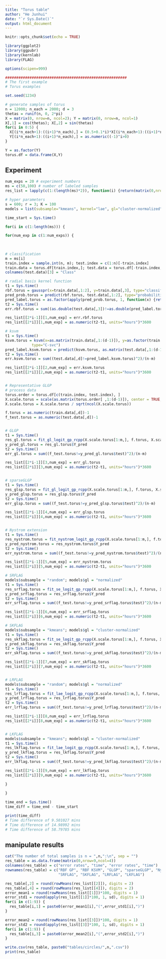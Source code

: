 ```yaml
---
title: "Torus table"
author: "He Junhui"
date: "`r Sys.Date()`"
output: html_document
---
```


```r
knitr::opts_chunk$set(echo = TRUE)
```

```r
library(ggplot2)
library(ggpubr)
library(kernlab)
library(FLAG)
```

```r
options(scipen=999)
```

```r
#######################################################
# The first example
# Torus examples

set.seed(1234)
```

```r
# generate samples of torus
n = 12000; n_each = 2000; d = 3
thetas = runif(n, 0, 2*pi)
X = matrix(0, nrow=n, ncol=2); Y = matrix(0, nrow=n, ncol=1)
X[,1] = cos(thetas); X[,2] = sin(thetas)
for(i in 0:5) {
  X[(i*n_each+1):((i+1)*n_each),] = (0.5+0.1*i)*X[(i*n_each+1):((i+1)*n_each),]
  Y[(i*n_each+1):((i+1)*n_each),] = as.numeric((-1)^i>0)
}

Y = as.factor(Y)
torus.df = data.frame(X,Y)
```

## Experiment
```r
num_exps = 20 # experiment numbers
ms = c(50,100) # number of labeled samples
res_list = lapply(c(1:(length(ms)*2)), function(i) {return(matrix(0,nrow=9,ncol=num_exps))})
```

```r
# hyper parameters
s = 600; r = 3; K = 100
models = list(subsample="kmeans", kernel="lae", gl="cluster-normalized", root=TRUE)
```


```r
time_start = Sys.time()

for(i in c(1:length(ms))) {

for(num_exp in c(1:num_exps)) {
  
  
  
# classification
m = ms[i]
train.index = sample.int(n, m); test.index = c(1:n)[-train.index]
train.data = torus.df[train.index,]; test.data = torus.df[-train.index,]
colnames(test.data)[3] = "Class"

# radial basis kernel function
t1 = Sys.time()
rbf.torus = gausspr(x=train.data[,1:2], y=train.data[,3], type="classification")
pred_prob.torus = predict(rbf.torus, test.data[,1:2], type="probabilities")
pred_label.torus = as.factor(apply(pred_prob.torus, 1, function(x) {return(which.max(x)-1)}))
t2 = Sys.time()
err.rbf.torus = sum((as.double(test.data[,3])!=as.double(pred_label.torus))^2)/(n-m)

res_list[[2*i-1]][1,num_exp] = err.rbf.torus
res_list[[2*i]][1,num_exp] = as.numeric(t2-t1, units="hours")*3600

# ksvm
t1 = Sys.time()
ksvm.torus = ksvm(x=as.matrix(train.data[,1:(d-1)]), y=as.factor(train.data[,d]), 
            type="C-svc")
pred_label.ksvm.torus = predict(ksvm.torus, as.matrix(test.data[,1:(d-1)]))
t2 = Sys.time()
err.ksvm.torus = sum((test.data[,d]!=pred_label.ksvm.torus)^2)/(n-m)

res_list[[2*i-1]][2,num_exp] = err.ksvm.torus
res_list[[2*i]][2,num_exp] = as.numeric(t2-t1, units="hours")*3600


# Representative GLGP
# process data
torus.order = torus.df[c(train.index, test.index), ]
X.scale.torus = scale(as.matrix(torus.order[ ,1:(d-1)]), center = TRUE, scale = TRUE)
X.scale.torus = X.scale.torus / sqrt(ncol(X.scale.torus))

f.torus = as.numeric(train.data[,d])-1
f_test.torus = as.numeric(test.data[,d])-1


# GLGP
t1 = Sys.time()
res_gl.torus = fit_gl_logit_gp_rcpp(X.scale.torus[1:m,], f.torus, X.scale.torus[(m+1):n,], K, sparse = FALSE, models = models, output_cov = FALSE)
y_pred_gl.torus = res_gl.torus$Y_pred
t2 = Sys.time()
err_gl.torus = sum((f_test.torus!=y_pred_gl.torus$test)^2)/(n-m)

res_list[[2*i-1]][3,num_exp] = err_gl.torus
res_list[[2*i]][3,num_exp] = as.numeric(t2-t1, units="hours")*3600


# sparseGLGP
t1 = Sys.time()
res_glsp.torus = fit_gl_logit_gp_rcpp(X.scale.torus[1:m,], f.torus, X.scale.torus[(m+1):n,], K, threshold = 0.01, sparse = TRUE, models = models, output_cov = FALSE)
y_pred_glsp.torus = res_glsp.torus$Y_pred
t2 = Sys.time()
err_glsp.torus = sum((f_test.torus!=y_pred_glsp.torus$test)^2)/(n-m)

res_list[[2*i-1]][4,num_exp] = err_glsp.torus
res_list[[2*i]][4,num_exp] = as.numeric(t2-t1, units="hours")*3600


# Nystrom extension
t1 = Sys.time()
res_nystrom.torus = fit_nystrom_logit_gp_rcpp(X.scale.torus[1:m,], f.torus, X.scale.torus[(m+1):n,], s, K, models = models, output_cov = FALSE)
y_pred_nystrom.torus = res_nystrom.torus$Y_pred
t2 = Sys.time()
err_nystrom.torus = sum((f_test.torus!=y_pred_nystrom.torus$test)^2)/(n-m)

res_list[[2*i-1]][5,num_exp] = err_nystrom.torus
res_list[[2*i]][5,num_exp] = as.numeric(t2-t1, units="hours")*3600

# SRFLAG
models$subsample = "random"; models$gl = "normalized"
t1 = Sys.time()
res_srflag.torus = fit_se_logit_gp_rcpp(X.scale.torus[1:m,], f.torus, X.scale.torus[(m+1):n,], s, r, K, models = models, output_cov = FALSE)
y_pred_srflag.torus = res_srflag.torus$Y_pred
t2 = Sys.time()
err_srflag.torus = sum((f_test.torus!=y_pred_srflag.torus$test)^2)/(n-m)

res_list[[2*i-1]][6,num_exp] = err_srflag.torus
res_list[[2*i]][6,num_exp] = as.numeric(t2-t1, units="hours")*3600

# SKFLAG
models$subsample = "kmeans"; models$gl = "cluster-normalized"
t1 = Sys.time()
res_skflag.torus = fit_se_logit_gp_rcpp(X.scale.torus[1:m,], f.torus, X.scale.torus[(m+1):n,], s, r, K, models = models, output_cov = FALSE)
y_pred_skflag.torus = res_skflag.torus$Y_pred
t2 = Sys.time()
err_skflag.torus = sum((f_test.torus!=y_pred_skflag.torus$test)^2)/(n-m)

res_list[[2*i-1]][7,num_exp] = err_skflag.torus
res_list[[2*i]][7,num_exp] = as.numeric(t2-t1, units="hours")*3600


# LRFLAG
models$subsample = "random"; models$gl = "normalized"
t1 = Sys.time()
res_lrflag.torus = fit_lae_logit_gp_rcpp(X.scale.torus[1:m,], f.torus, X.scale.torus[(m+1):n,], s, r, K, models = models, output_cov = FALSE)
y_pred_lrflag.torus = res_lrflag.torus$Y_pred
t2 = Sys.time()
err_lrflag.torus = sum((f_test.torus!=y_pred_lrflag.torus$test)^2)/(n-m)

res_list[[2*i-1]][8,num_exp] = err_lrflag.torus
res_list[[2*i]][8,num_exp] = as.numeric(t2-t1, units="hours")*3600


# LKFLAG
models$subsample = "kmeans"; models$gl = "cluster-normalized"
t1 = Sys.time()
res_lkflag.torus = fit_lae_logit_gp_rcpp(X.scale.torus[1:m,], f.torus, X.scale.torus[(m+1):n,], s, r, K, models = models, output_cov = FALSE)
y_pred_lkflag.torus = res_lkflag.torus$Y_pred
t2 = Sys.time()
err_lkflag.torus = sum((f_test.torus!=y_pred_lkflag.torus$test)^2)/(n-m)

res_list[[2*i-1]][9,num_exp] = err_lkflag.torus
res_list[[2*i]][9,num_exp] = as.numeric(t2-t1, units="hours")*3600

}
  
}

time_end = Sys.time()
time_diff = time_end - time_start
```

```r
print(time_diff)
# Time difference of 9.501027 mins
# Time difference of 14.98992 mins
# Time difference of 58.79785 mins
```


## manipulate results
```r
cat("The number of total samples is n = ",n,":\n", sep = "")
res_table = as.data.frame(matrix(0,nrow=9,ncol=4))
colnames(res_table) = c("error rates", "time", "error rates", "time")
rownames(res_table) = c("RBF GP", "RBF KSVM", "GLGP", "sparseGLGP", "Nystrom extension", 
                        "SRFLAG", "SKFLAG", "LRFLAG", "LKFLAG")

res_table[,2] = round(rowMeans(res_list[[2]]), digits = 2)
res_table[,4] = round(rowMeans(res_list[[4]]), digits = 2)
error_mean1 = round(rowMeans(res_list[[1]])*100, digits = 1)
error_std1 = round(apply(res_list[[1]]*100, 1, sd), digits = 1)
for(i in c(1:9)) {
  res_table[i,1] = paste0(error_mean1[i],"(",error_std1[i],")")
}

error_mean2 = round(rowMeans(res_list[[3]])*100, digits = 1)
error_std2 = round(apply(res_list[[3]]*100, 1, sd), digits = 1)
for(i in c(1:9)) {
  res_table[i,3] = paste0(error_mean2[i],"(",error_std2[i],")")
}
```

```r
write.csv(res_table, paste0("tables/circles/",n,".csv"))
print(res_table)
```

